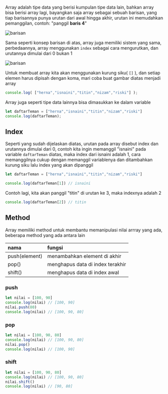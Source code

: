 Array adalah tipe data yang berisi kumpulan tipe data lain, bahkan array bisa berisi array lagi, bayangkan saja array sebagai sebuah barisan, yang tiap barisannya punya urutan dari awal hingga akhir, urutan ini memudahkan pemanggilan, contoh: "panggil **baris 4**"

![barisan](/img/barisan.png)

Sama seperti konsep barisan di atas, array juga memiliki sistem yang sama, perbedaannya, array menggunakan `index` sebagai cara mengurutkan, dan urutannya dimulai dari 0 bukan 1

![barisan](/img/array.png)

Untuk membuat array kita akan menggunakan kurung siku( `[]` ), dan setiap elemen harus dipisah dengan koma, mari coba buat gambar diatas menjadi array

```js
console.log( ["herna","isnaini","titin","nizam","riski"] );
```

Array juga seperti tipe data lainnya bisa dimasukkan ke dalam variable

```js
let daftarTeman = ["herna","isnaini","titin","nizam","riski"]
console.log(daftarTeman);
```

## Index

Seperti yang sudah dijelaskan diatas, urutan pada array disebut index dan urutannya dimulai dari 0, contoh kita ingin memanggil "isnaini" pada variable `daftarTeman` diatas, maka index dari isnaini adalah 1, cara memanggilnya cukup dengan memanggil variablenya dan ditambahkan kurung siku lalu index yang akan dipanggil

```js
let daftarTeman = ["herna","isnaini","titin","nizam","riski"]

console.log(daftarTeman[1]) // isnaini
```

Contoh lagi, kita akan panggil "titin" di urutan ke 3, maka indexnya adalah 2

```js
console.log(daftarTeman[2]) // titin
```

## Method

Array memiliki method untuk membantu memanipulasi nilai arrray yang ada, beberapa method yang ada antara lain

| nama          | fungsi                           |
| :------------ | :------------------------------- |
| push(element) | menambahkan element di akhir     |
| pop()         | menghapus data di index terakhir |
| shift()       | menghapus data di index awal     |

### push

```js
let nilai = [100, 90]
console.log(nilai) // [100, 90]
nilai.push(80)
console.log(nilai) // [100, 90, 80]
```

### pop

```js
let nilai = [100, 90, 80]
console.log(nilai) // [100, 90, 80]
nilai.pop()
console.log(nilai) // [100, 90]
```

### shift

```js
let nilai = [100, 90, 80]
console.log(nilai) // [100, 90, 80]
nilai.shift()
console.log(nilai) // [90, 80]
```